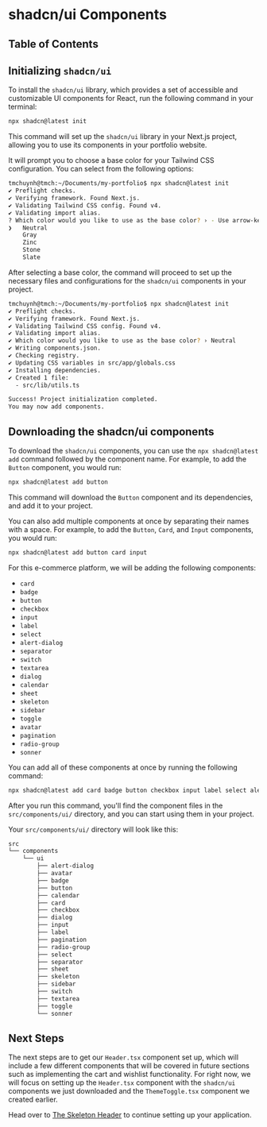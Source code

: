 
# shadcn/ui Components

## Table of Contents

## Initializing `shadcn/ui`

To install the `shadcn/ui` library, which provides a set of accessible and customizable UI components for React, run the following command in your terminal:

```bash
npx shadcn@latest init
```

This command will set up the `shadcn/ui` library in your Next.js project, allowing you to use its components in your portfolio website.

It will prompt you to choose a base color for your Tailwind CSS configuration. You can select from the following options:

```bash
tmchuynh@tmch:~/Documents/my-portfolio$ npx shadcn@latest init
✔ Preflight checks.
✔ Verifying framework. Found Next.js.
✔ Validating Tailwind CSS config. Found v4.
✔ Validating import alias.
? Which color would you like to use as the base color? › - Use arrow-keys. Return to submit.
❯   Neutral
    Gray
    Zinc
    Stone
    Slate
```

After selecting a base color, the command will proceed to set up the necessary files and configurations for the `shadcn/ui` components in your project.

```bash
tmchuynh@tmch:~/Documents/my-portfolio$ npx shadcn@latest init
✔ Preflight checks.
✔ Verifying framework. Found Next.js.
✔ Validating Tailwind CSS config. Found v4.
✔ Validating import alias.
✔ Which color would you like to use as the base color? › Neutral
✔ Writing components.json.
✔ Checking registry.
✔ Updating CSS variables in src/app/globals.css
✔ Installing dependencies.
✔ Created 1 file:
  - src/lib/utils.ts

Success! Project initialization completed.
You may now add components.
```

## Downloading the shadcn/ui components

To download the `shadcn/ui` components, you can use the `npx shadcn@latest add` command followed by the component name. For example, to add the `Button` component, you would run:

```bash
npx shadcn@latest add button
```

This command will download the `Button` component and its dependencies, and add it to your project.

You can also add multiple components at once by separating their names with a space. For example, to add the `Button`, `Card`, and `Input` components, you would run:

```bash
npx shadcn@latest add button card input
```

For this e-commerce platform, we will be adding the following components:

- `card`
- `badge`
- `button`
- `checkbox`
- `input`
- `label`
- `select`
- `alert-dialog`
- `separator`
- `switch`
- `textarea`
- `dialog`
- `calendar`
- `sheet`
- `skeleton`
- `sidebar`
- `toggle`
- `avatar`
- `pagination`
- `radio-group`
- `sonner`

You can add all of these components at once by running the following command:

```bash
npx shadcn@latest add card badge button checkbox input label select alert-dialog separator switch textarea dialog calendar sheet skeleton sidebar toggle avatar pagination radio-group sonner
```

After you run this command, you'll find the component files in the `src/components/ui/` directory, and you can start using them in your project.

Your `src/components/ui/` directory will look like this:

```txt title="File Structure"
src
└── components
    └── ui
        ├── alert-dialog
        ├── avatar
        ├── badge
        ├── button
        ├── calendar
        ├── card
        ├── checkbox
        ├── dialog
        ├── input
        ├── label
        ├── pagination
        ├── radio-group
        ├── select
        ├── separator
        ├── sheet
        ├── skeleton
        ├── sidebar
        ├── switch
        ├── textarea
        ├── toggle
        └── sonner
```

## Next Steps

The next steps are to get our `Header.tsx` component set up, which will include a few different components that will be covered in future sections such as implementing the cart and wishlist functionality. For right now, we will focus on setting up the `Header.tsx` component with the `shadcn/ui` components we just downloaded and the `ThemeToggle.tsx` component we created earlier.

Head over to [The Skeleton Header](/ecommerce-platform/components/navigation-components/creating-the-skeleton-header) to continue setting up your application.

<BackToTop />
